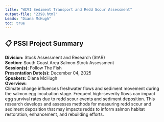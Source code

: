 ```yaml
---
title: "WCVI Sediment Transport and Redd Scour Assessment"
output-file: "2398.html"
Leads: "Diana McHugh"
toc: true
---
```


## 📋 PSSI Project Summary

**Division:** Stock Assessment and Research (StAR)  
**Section:** South Coast Area Salmon Stock Assessment  
**Session(s):** Follow The Fish  
**Presentation Date(s):** December 04, 2025  
**Speakers:** Diana McHugh  
**Overview:**  
Climate change influences freshwater flows and sediment movement during the salmon egg incubation stage. Frequent high-severity flows can impact egg survival rates due to redd scour events and sediment deposition. This research develops and assesses methods for measuring redd scour and sediment deposition that may impacts redds to inform salmon habitat restoration, enhancement, and rebuilding efforts.   

